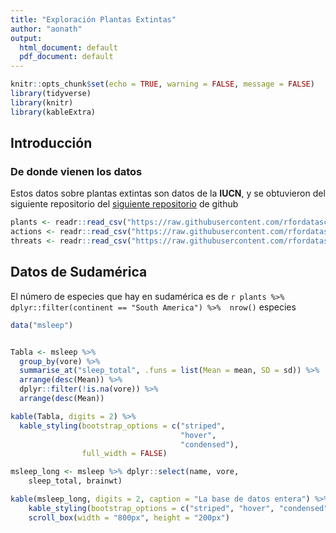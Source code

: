 ```yaml
---
title: "Exploración Plantas Extintas"
author: "aonath"
output:
  html_document: default
  pdf_document: default
---
```


```r
knitr::opts_chunk$set(echo = TRUE, warning = FALSE, message = FALSE)
library(tidyverse)
library(knitr)
library(kableExtra)
```

## Introducción

### De donde vienen los datos

Estos datos sobre plantas extintas son datos de la **IUCN**, y se obtuvieron del siguiente repositorio del [siguiente repositorio](https://github.com/rfordatascience/tidytuesday) de github


```r
plants <- readr::read_csv("https://raw.githubusercontent.com/rfordatascience/tidytuesday/master/data/2020/2020-08-18/plants.csv")
actions <- readr::read_csv("https://raw.githubusercontent.com/rfordatascience/tidytuesday/master/data/2020/2020-08-18/actions.csv")
threats <- readr::read_csv("https://raw.githubusercontent.com/rfordatascience/tidytuesday/master/data/2020/2020-08-18/threats.csv")

```

## Datos de Sudamérica

El número de especies que hay en sudamérica es de `r plants %>% dplyr::filter(continent == "South America") %>%  nrow()` especies


```r
data("msleep")


Tabla <- msleep %>%
  group_by(vore) %>%
  summarise_at("sleep_total", .funs = list(Mean = mean, SD = sd)) %>%
  arrange(desc(Mean)) %>% 
  dplyr::filter(!is.na(vore)) %>% 
  arrange(desc(Mean))

kable(Tabla, digits = 2) %>%
  kable_styling(bootstrap_options = c("striped",
                                      "hover",
                                      "condensed"),
                full_width = FALSE)
```

```r
msleep_long <- msleep %>% dplyr::select(name, vore, 
    sleep_total, brainwt)

kable(msleep_long, digits = 2, caption = "La base de datos entera") %>% 
    kable_styling(bootstrap_options = c("striped", "hover", "condensed"), full_width = F) %>% 
    scroll_box(width = "800px", height = "200px")
```

